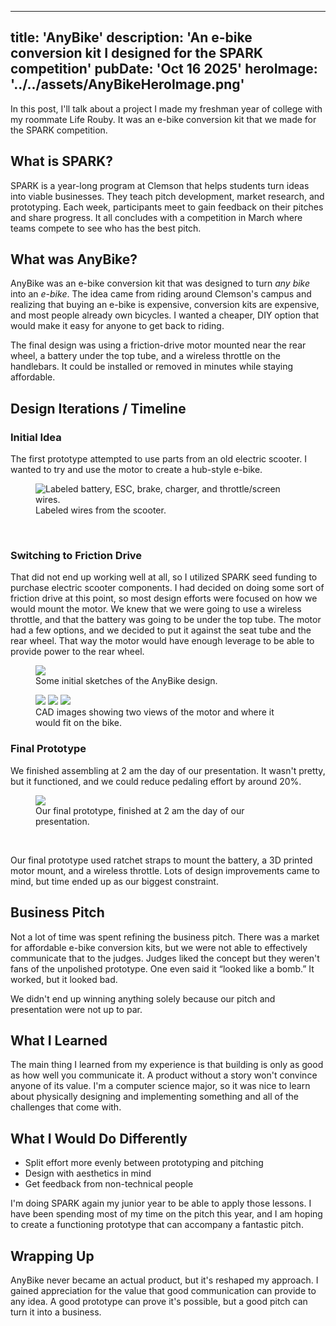 
---
title: 'AnyBike'
description: 'An e-bike conversion kit I designed for the SPARK competition'
pubDate: 'Oct 16 2025'
heroImage: '../../assets/AnyBikeHeroImage.png'
---

In this post, I'll talk about a project I made my freshman year of college with my roommate Life Rouby. It was an e-bike conversion kit that we made for the SPARK competition. 

## What is SPARK?
SPARK is a year-long program at Clemson that helps students turn ideas into viable businesses. They teach pitch development, market research, and prototyping. Each week, participants meet to gain feedback on their pitches and share progress. It all concludes with a competition in March where teams compete to see who has the best pitch.

## What was AnyBike?
AnyBike was an e-bike conversion kit that was designed to turn *any bike* into an *e-bike*. The idea came from riding around Clemson's campus and realizing that buying an e-bike is expensive, conversion kits are expensive, and most people already own bicycles. I wanted a cheaper, DIY option that would make it easy for anyone to get back to riding. 

The final design was using a friction-drive motor mounted near the rear wheel, a battery under the top tube, and a wireless throttle on the handlebars. It could be installed or removed in minutes while staying affordable. 

## Design Iterations / Timeline

### Initial Idea
The first prototype attempted to use parts from an old electric scooter. I wanted to try and use the motor to create a hub-style e-bike.

<figure style={{ textAlign: 'center' }}>
  <img src={scooterWiring.src} alt="Labeled battery, ESC, brake, charger, and throttle/screen wires." />
  <figcaption>Labeled wires from the scooter.</figcaption>
</figure>
<br/>

### Switching to Friction Drive
That did not end up working well at all, so I utilized SPARK seed funding to purchase electric scooter components. I had decided on doing some sort of friction drive at this point, so most design efforts were focused on how we would mount the motor. We knew that we were going to use a wireless throttle, and that the battery was going to be under the top tube. The motor had a few options, and we decided to put it against the seat tube and the rear wheel. That way the motor would have enough leverage to be able to provide power to the rear wheel. 


<figure style={{ textAlign: 'center' }}>
  <img src={anyBikeSketch.src} />
  <figcaption>Some initial sketches of the AnyBike design.</figcaption>
</figure>
<figure style={{ display: 'flex', flexDirection: 'column', alignItems: 'center' }}>
  <div style={{ display: 'flex', gap: '1rem', justifyContent: 'center', flexWrap: 'wrap' }}>
    <img src={motor1.src} style={{ maxWidth: '200px', height: 'auto', borderRadius: '8px' }} />
    <img src={motor2.src} style={{ maxWidth: '200px', height: 'auto', borderRadius: '8px' }} />
    <img src={motorOnFrame.src} style={{ maxWidth: '200px', height: 'auto', borderRadius: '8px' }} />
  </div>
  <figcaption style={{ marginTop: '0.5em' }}>
    CAD images showing two views of the motor and where it would fit on the bike.
  </figcaption>
</figure>

### Final Prototype
We finished assembling at 2 am the day of our presentation. It wasn't pretty, but it functioned, and we could reduce pedaling effort by around 20%. 

<figure style={{ textAlign: 'center' }}>
  <img src={finalProduct.src} />
  <figcaption>Our final prototype, finished at 2 am the day of our presentation.</figcaption>
</figure>
<br/>

Our final prototype used ratchet straps to mount the battery, a 3D printed motor mount, and a wireless throttle. Lots of design improvements came to mind, but time ended up as our biggest constraint. 

## Business Pitch
Not a lot of time was spent refining the business pitch. There was a market for affordable e-bike conversion kits, but we were not able to effectively communicate that to the judges. Judges liked the concept but they weren't fans of the unpolished prototype. One even said it “looked like a bomb.” It worked, but it looked bad. 

We didn't end up winning anything solely because our pitch and presentation were not up to par. 

## What I Learned
The main thing I learned from my experience is that building is only as good as how well you communicate it. A product without a story won't convince anyone of its value. I'm a computer science major, so it was nice to learn about physically designing and implementing something and all of the challenges that come with.

## What I Would Do Differently
- Split effort more evenly between prototyping and pitching
- Design with aesthetics in mind
- Get feedback from non-technical people

I'm doing SPARK again my junior year to be able to apply those lessons. I have been spending most of my time on the pitch this year, and I am hoping to create a functioning prototype that can accompany a fantastic pitch. 

## Wrapping Up
AnyBike never became an actual product, but it's reshaped my approach. I gained appreciation for the value that good communication can provide to any idea. A good prototype can prove it's possible, but a good pitch can turn it into a business. 